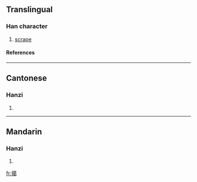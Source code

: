 ==Translingual==
===Han character===
{{Han char|rn=64|rad=手|as=13|sn=16|four=5402<sub>7</sub>|canj=手廿日女 (QTAV)}}
# [[scrape]]
====References====
{{Han ref|kx=0459.060|dkj=12833|dj=0808.050|hdz=31954.020|uh=64D6|ud=25814|bh=E9A5|bd=59813}}

----
==Cantonese==
===Hanzi===
{{yue-hanzi|jyut=|y=kat6}}
# {{defn|Cantonese}}

----
==Mandarin==
===Hanzi===
{{cmn-hanzi|pin=[[gě]] ([[ge3]]), [[yè]] ([[ye4]])|wg=ko<sup>3</sup>, yeh<sup>4</sup>}}
# {{defn|Mandarin}}

[[fr:擖]]